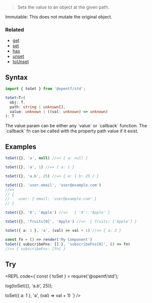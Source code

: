 
> Sets the value to an object at the given path.

<Callout emoji="✅" type="info">
Immutable: This does not mutate the original object.
</Callout>

### Related

- [get](/Object/get)
- [set](/Object/set)
- [has](/Object/has)
- [unset](/Object/unset)
- [toUnset](/Object/toUnset)

## Syntax

```ts
import { toSet } from '@opentf/std';

toSet<T>(
  obj: T,
  path: string | unknown[],
  value: unknown | ((val: unknown) => unknown)
): T
```
<Callout type="info">
The value param can be either any `value` or `callback` function.
</Callout>

<Callout type="info">
The `callback` fn can be called with the property path value if it exist.
</Callout>

## Examples

```ts
toSet({}, 'a', null) //=> { a: null }

toSet({}, 'a', 1) //=> { a: 1 }

toSet({}, 'a.b', 25) //=> { a: { b: 25 } }

toSet({}, 'user.email', 'user@example.com') 
//=> 
// {
//    user: { email: 'user@example.com' }
// }  

toSet({}, '0', 'Apple') //=>   { '0': 'Apple' }

toSet({}, 'fruits[0]', 'Apple') //=>  { fruits: ['Apple'] }

toSet({ a: 1 }, 'a', (val) => val + 1) //=> { a: 2 }

const fn = () => render('My Component')
toSet({ subscribeFns: [] }, 'subscribeFns[0]', () => fn)
//=> { subscribeFns: [fn] }
```

## Try

<REPL code={`const { toSet } = require('@opentf/std');

log(toSet({}, 'a.b', 25));

toSet({ a: 1 }, 'a', (val) => val + 1)
`} />